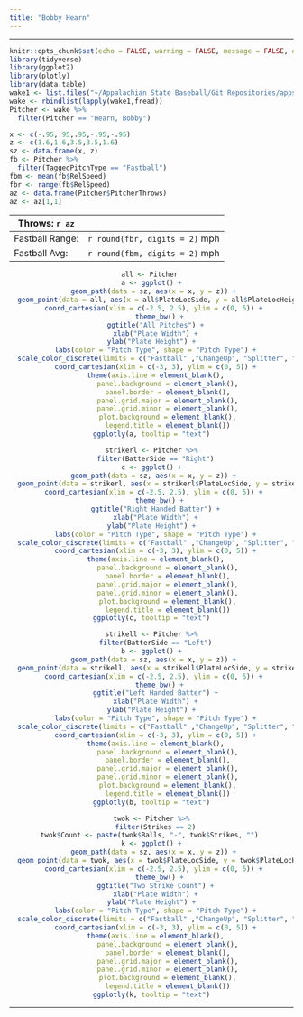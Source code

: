 ```yaml
---
title: "Bobby Hearn"
---
```


<hr>

```r
knitr::opts_chunk$set(echo = FALSE, warning = FALSE, message = FALSE, error = FALSE)
library(tidyverse)
library(ggplot2)
library(plotly)
library(data.table)
wake1 <- list.files("~/Appalachian State Baseball/Git Repositories/appstatebaseball/wake_files", pattern = "*.csv", full.names = TRUE)
wake <- rbindlist(lapply(wake1,fread))
Pitcher <- wake %>%
  filter(Pitcher == "Hearn, Bobby")
```


```r
x <- c(-.95,.95,.95,-.95,-.95)
z <- c(1.6,1.6,3.5,3.5,1.6)
sz <- data.frame(x, z)
fb <- Pitcher %>%
  filter(TaggedPitchType == "Fastball")
fbm <- mean(fb$RelSpeed)
fbr <- range(fb$RelSpeed)
az <- data.frame(Pitcher$PitcherThrows)
az <- az[1,1]
```

Throws: `r az` | | 
-|-|
Fastball Range: | `r round(fbr, digits = 2)` mph
Fastball Avg: | `r round(fbm, digits = 2)` mph

<center>
```r
all <- Pitcher 
a <- ggplot() +
  geom_path(data = sz, aes(x = x, y = z)) + 
  geom_point(data = all, aes(x = all$PlateLocSide, y = all$PlateLocHeight, color = all$TaggedPitchType, shape = all$TaggedPitchType, text = paste("Pitch Type: ", TaggedPitchType, "<br>Velocity: ", RelSpeed, "<br>Spin Rate: ", SpinRate))) +
  coord_cartesian(xlim = c(-2.5, 2.5), ylim = c(0, 5)) + 
    theme_bw() +
  ggtitle("All Pitches") +
  xlab("Plate Width") +
  ylab("Plate Height") +  
  labs(color = "Pitch Type", shape = "Pitch Type") +
  scale_color_discrete(limits = c("Fastball" ,"ChangeUp", "Splitter", "Curveball", "Slider")) +
  coord_cartesian(xlim = c(-3, 3), ylim = c(0, 5)) +
  theme(axis.line = element_blank(),
        panel.background = element_blank(),
        panel.border = element_blank(),
        panel.grid.major = element_blank(),
        panel.grid.minor = element_blank(),
        plot.background = element_blank(),
        legend.title = element_blank())
ggplotly(a, tooltip = "text")
```

```r
strikerl <- Pitcher %>%
  filter(BatterSide == "Right")
c <- ggplot() +
  geom_path(data = sz, aes(x = x, y = z)) + 
  geom_point(data = strikerl, aes(x = strikerl$PlateLocSide, y = strikerl$PlateLocHeight, color = strikerl$TaggedPitchType, shape = strikerl$TaggedPitchType, text = paste("Pitch Type: ", TaggedPitchType, "<br>Velocity: ", RelSpeed, "<br>Spin Rate: ", SpinRate))) +
  coord_cartesian(xlim = c(-2.5, 2.5), ylim = c(0, 5)) + 
    theme_bw() +
  ggtitle("Right Handed Batter") +
  xlab("Plate Width") +
  ylab("Plate Height") +  
  labs(color = "Pitch Type", shape = "Pitch Type") +
  scale_color_discrete(limits = c("Fastball" ,"ChangeUp", "Splitter", "Curveball", "Slider")) +
  coord_cartesian(xlim = c(-3, 3), ylim = c(0, 5)) +
  theme(axis.line = element_blank(),
        panel.background = element_blank(),
        panel.border = element_blank(),
        panel.grid.major = element_blank(),
        panel.grid.minor = element_blank(),
        plot.background = element_blank(),
        legend.title = element_blank())
ggplotly(c, tooltip = "text")
```

```r
strikell <- Pitcher %>%
  filter(BatterSide == "Left")
b <- ggplot() +
  geom_path(data = sz, aes(x = x, y = z)) + 
  geom_point(data = strikell, aes(x = strikell$PlateLocSide, y = strikell$PlateLocHeight, color = strikell$TaggedPitchType, shape = strikell$TaggedPitchType, text = paste("Pitch Type: ", TaggedPitchType, "<br>Velocity: ", RelSpeed, "<br>Spin Rate: ", SpinRate))) +
  coord_cartesian(xlim = c(-2.5, 2.5), ylim = c(0, 5)) + 
    theme_bw() +
  ggtitle("Left Handed Batter") +
  xlab("Plate Width") +
  ylab("Plate Height") +  
  labs(color = "Pitch Type", shape = "Pitch Type") +
  scale_color_discrete(limits = c("Fastball" ,"ChangeUp", "Splitter", "Curveball", "Slider")) +
  coord_cartesian(xlim = c(-3, 3), ylim = c(0, 5)) +
  theme(axis.line = element_blank(),
        panel.background = element_blank(),
        panel.border = element_blank(),
        panel.grid.major = element_blank(),
        panel.grid.minor = element_blank(),
        plot.background = element_blank(),
        legend.title = element_blank())
ggplotly(b, tooltip = "text")
```

```r
twok <- Pitcher %>%
  filter(Strikes == 2)
twok$Count <- paste(twok$Balls, "-", twok$Strikes, "") 
k <- ggplot() +
  geom_path(data = sz, aes(x = x, y = z)) + 
  geom_point(data = twok, aes(x = twok$PlateLocSide, y = twok$PlateLocHeight, color = twok$TaggedPitchType, shape = twok$TaggedPitchType, text = paste("Pitch Type: ", TaggedPitchType, "<br>Velocity: ", RelSpeed, "<br>Spin Rate: ", SpinRate, "Count: ", Count))) +
  coord_cartesian(xlim = c(-2.5, 2.5), ylim = c(0, 5)) + 
    theme_bw() +
  ggtitle("Two Strike Count") +
  xlab("Plate Width") +
  ylab("Plate Height") +  
  labs(color = "Pitch Type", shape = "Pitch Type") +
  scale_color_discrete(limits = c("Fastball" ,"ChangeUp", "Splitter", "Curveball", "Slider")) +
  coord_cartesian(xlim = c(-3, 3), ylim = c(0, 5)) +
  theme(axis.line = element_blank(),
        panel.background = element_blank(),
        panel.border = element_blank(),
        panel.grid.major = element_blank(),
        panel.grid.minor = element_blank(),
        plot.background = element_blank(),
        legend.title = element_blank())
ggplotly(k, tooltip = "text")
```
</center>

<hr>